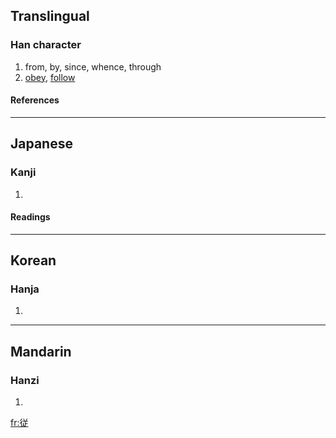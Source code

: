 {{see|從}}

==Translingual==
===Han character===
{{Han char|rn=60|rad=彳|as=07|sn=10|four=|canj=竹人廿卜人 (HOTYO)}}
# from, by, since, whence, through
# [[obey]], [[follow]]
====References====
{{Han ref|kx=0367.271|dkj=10133|dj=0691.130|hdz=20826.040|uh=5F93|ud=24467}}
----
==Japanese==
===Kanji===
{{ja-kanji|grade=|rs=彳07}}
# {{defn|Japanese}} 
====Readings====
{{ja-readings|on=[[じゅう]] (jū), [[しょう]] (shō), [[じゅ]] (ju)|kun=[[したがう]] (shitagau), [[したがえる]] (shitagaeru), [[より]] (yori)}}
----
==Korean==
===Hanja===
{{ko-hanja|hangeul=종|eumhun=|rv=jong|mr=chong|y=cong}}
# {{defn|Korean}}
----
==Mandarin==
===Hanzi===
{{cmn-hanzi|pin=[[cóng]] (cong2)|wg=ts'ung<sup>2</sup>}}
# {{defn|Mandarin}}

[[fr:従]]